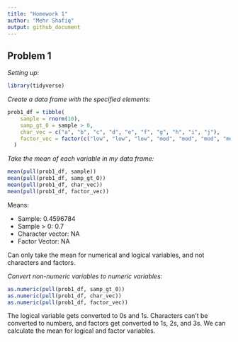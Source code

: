 ```yaml
---
title: "Homework 1"
author: "Mehr Shafiq"
output: github_document
---
```


## Problem 1

*Setting up:*

```r
library(tidyverse)
```

*Create a data frame with the specified elements:*

```r
prob1_df = tibble(
    sample = rnorm(10),
    samp_gt_0 = sample > 0,
    char_vec = c("a", "b", "c", "d", "e", "f", "g", "h", "i", "j"),
    factor_vec = factor(c("low", "low", "low", "mod", "mod", "mod", "mod", "high", "high", "high"))
  ) 
```

*Take the mean of each variable in my data frame:*

```r
mean(pull(prob1_df, sample))
mean(pull(prob1_df, samp_gt_0))
mean(pull(prob1_df, char_vec))
mean(pull(prob1_df, factor_vec))
```
Means:

*   Sample: 0.4596784
*   Sample > 0: 0.7
*   Character vector: NA
*   Factor Vector: NA

Can only take the mean for numerical and logical variables, and not characters and factors. 

*Convert non-numeric variables to numeric variables:*

```r
as.numeric(pull(prob1_df, samp_gt_0))
as.numeric(pull(prob1_df, char_vec))
as.numeric(pull(prob1_df, factor_vec))
```
The logical variable gets converted to 0s and 1s. Characters can't be converted to numbers, and factors get converted to 1s, 2s, and 3s. We can calculate the mean for logical and factor variables. 

